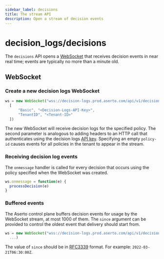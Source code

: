 ```yaml
---
sidebar_label: decisions
title: The stream API
description: Open a stream of decision events
---
```


# decision_logs/decisions

The `decisions` API opens a [WebSocket](https://developer.mozilla.org/en-US/docs/Web/API/WebSocket) that receives
decision events in near real time; events are typically no more than a minute old. 

## WebSocket

### Create a new decision logs WebSocket
```javascript
ws = new WebSocket("wss://decision-logs.prod.aserto.com/api/v1/decision_logs/decisions/policy/<policy-id>",
  [
      "Basic", "<Decision-Logs-API-Key>",
      "TenantID", "<Tenant-ID>"
  ])
```

The new WebSocket will receive decision logs for the specified policy. The second parameter is analogous to 
adding headers to an HTTP call that authenticates using the decision logs
[API key](/docs/decision-logs-guide/console#decision-logs-api-key).
Specifying an empty `policy-id` causes events for all policies in the tenant to appear in the stream.

### Receiving decision log events

The `onmessage` handler is called for every decision that occurs using the policy specified when the WebSocket was created.
```javascript
ws.onmessage = function(e) {
  processDecision(e)
}   
```

### Buffered events

The Aserto control plane buffers decision events for usage by the WebSocket stream, at most 1000 of them. The `since` 
argument can be provided to control the oldest event that delivery should start from.

```javascript
ws = new WebSocket("wss://decision-logs.prod.aserto.com/api/v1/decision_logs/decisions/policy/<policy-id>?since=<start date-time>",
  ...)
```

The value of `since` should be in [RFC3339](https://datatracker.ietf.org/doc/html/rfc3339) format. For example: 
`2022-03-21T06:30:00Z`.